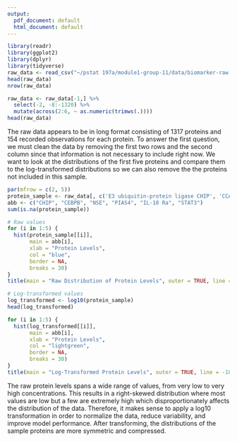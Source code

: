 ```yaml
---
output:
  pdf_document: default
  html_document: default
---
```

```r
library(readr)
library(ggplot2)
library(dplyr)
library(tidyverse)
raw_data <- read_csv("~/pstat 197a/module1-group-11/data/biomarker-raw.csv")
head(raw_data)
nrow(raw_data)

raw_data <- raw_data[-1,] %>%
  select(-2, -8:-1320) %>%
  mutate(across(2:6, ~ as.numeric(trimws(.))))
head(raw_data)
```

The raw data appears to be in long format consisting of 1317 proteins and 154 recorded observations for each protein. To answer the first question, we must clean the data by removing the first two rows and the second column since that information is not necessary to include right now. We want to look at the distributions of the first five proteins and compare them to the log-transformed distributions so we can also remove the the proteins not included in this sample.

```r
par(mfrow = c(2, 5))
protein_sample <- raw_data[, c('E3 ubiquitin-protein ligase CHIP', 'CCAAT/enhancer-binding protein beta', 'Gamma-enolase', 'E3 SUMO-protein ligase PIAS4', 'Interleukin-10 receptor subunit alpha')] %>% na.omit()
abb <- c("CHIP", "CEBPB", "NSE", "PIAS4", "IL-10 Ra", "STAT3")
sum(is.na(protein_sample))

# Raw values
for (i in 1:5) {
  hist(protein_sample[[i]],
       main = abb[i],
       xlab = "Protein Levels",
       col = "blue",
       border = NA,
       breaks = 30)
}
title(main = "Raw Distribution of Protein Levels", outer = TRUE, line = -1)

# Log-transformed values
log_transformed <- log10(protein_sample)
head(log_transformed)

for (i in 1:5) {
  hist(log_transformed[[i]],
       main = abb[i],
       xlab = "Protein Levels",
       col = "lightgreen",
       border = NA,
       breaks = 30)
}
title(main = "Log-Transformed Protein Levels", outer = TRUE, line = -18)
```

The raw protein levels spans a wide range of values, from very low to very high concentrations. This results in a right-skewed distribution where most values are low but a few are extremely high which disproportionately affects the distribution of the data. Therefore, it makes sense to apply a log10 transformation in order to normalize the data, reduce variability, and improve model performance. After transforming, the distributions of the sample proteins are more symmetric and compressed. 


